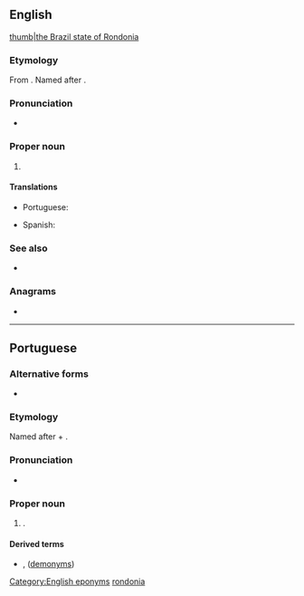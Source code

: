 ==English==
{{wikipedia}}
[[file:Brazil State Rondonia.svg|thumb|the Brazil state of Rondonia]]

===Etymology===
From {{der|en|pt|Rondônia}}. Named after {{w|Cândido Rondon}}.

===Pronunciation===
* {{IPA|en|/ɹɒnˈdəʊnɪə/}}

===Proper noun===
{{en-proper noun}}

# {{place|en|state|r/North Region|c/Brazil|capital=Porto Velho}}

====Translations====
{{trans-top|state in north-western Brazil}}
* Portuguese: {{t+|pt|Rondônia|f}}
{{trans-mid}}
* Spanish: {{t|es|Rondonia|f}}
{{trans-bottom}}

===See also===
* {{pedia}}

===Anagrams===
* {{anagrams|en|a=adinnoor|nonradio}}

[[Category:English eponyms]]
[[Category:English terms spelled with Ô|rondonia]]

----

==Portuguese==

===Alternative forms===
* {{alter|pt|Rondónia||Portugal}}

===Etymology===
Named after {{w|Cândido Rondon}} + {{af|pt|-ia}}.

===Pronunciation===
{{pt-IPA|br=Rondônia}}
* {{audio|pt|Pt-br Rondônia.ogg|Audio (BR)}}

===Proper noun===
{{pt-proper noun|f}} {{tlb|pt|Brazilian Portuguese spelling}}

# {{place|pt|state|macroregion/pt:North Region|c/pt:Brazil|capital=pt:Porto Velho}}.
#: {{syn|pt|RO|q1=abbreviation}}

====Derived terms====
* {{l|pt|rondoniano}}, {{l|pt|rondoniense}} ([[demonym]]s)

{{cln|pt|eponyms}}